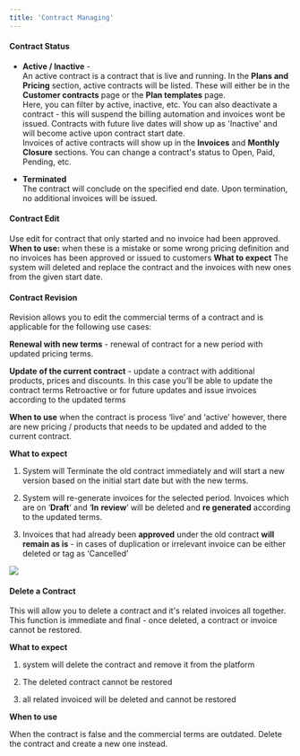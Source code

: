 ```yaml
---
title: 'Contract Managing'
---
```


#### Contract Status

* **Active / Inactive** - <br />
  An active contract is a contract that is live and running. In the **Plans and Pricing** section, active contracts will be listed. These will either be in the **Customer contracts** page or  the **Plan templates** page. <br /> Here, you can filter by active, inactive, etc. You can also deactivate a contract -  this will suspend the billing automation and invoices wont be issued. Contracts with future live dates will show up as 'Inactive' and will become active upon contract start date. <br /> Invoices of active contracts will show up in the **Invoices** and **Monthly Closure** sections. You can change a contract's status to Open, Paid, Pending, etc.

* **Terminated** <br />
  The contract will conclude on the specified end date. Upon termination, no additional invoices will be issued.

#### Contract Edit

Use edit for contract that only started and no invoice had been approved.
**When to use:** when these is a mistake or some wrong pricing definition  and no invoices has been approved or issued to customers
**What to expect** The system will deleted and replace the contract and the invoices with new ones from the given start date.

#### Contract Revision

Revision allows you to edit the commercial terms of a contract and is applicable for the following use cases:

**Renewal with new terms** - renewal of contract for a new period with updated pricing terms.

**Update** **of the current contract** - update a contract with additional products, prices and discounts. In this case you’ll be able to update the contract terms Retroactive or for future updates and issue invoices according to the updated terms

**When to use**
when the contract is process ‘live’ and ‘active’ however, there are new pricing / products that needs to be updated and added to the current contract.

**What to expect**

1. System will Terminate the old contract immediately and will start a new version based on the initial start date but with the new terms.

2. System will re-generate invoices for the selected period. Invoices which are on ‘**Draft**’ and ‘**In** **review**’ will be deleted and **re generated** according to the updated terms.

3. Invoices that had already been **approved** under the old contract **will remain as is** - in cases of duplication or irrelevant invoice can be either deleted or tag as ‘Cancelled’

![](/Planrevision.png)

#### Delete a Contract

This will allow you to delete a contract and it's related invoices all together. This function is immediate and final - once deleted, a contract or invoice cannot be restored.

**What to expect**

1. system will delete the contract and remove it from the platform

2. The deleted contract cannot be restored

3. all related invoiced will be deleted and cannot be restored

**When to use**

When the contract is false and the commercial terms are outdated. Delete the contract and create a new one instead.
